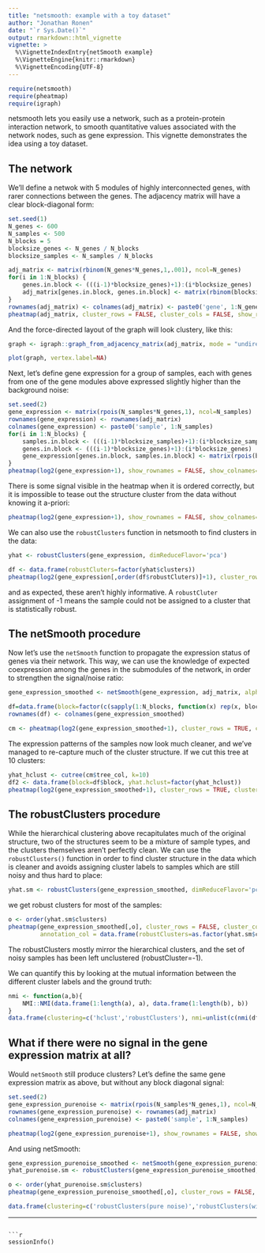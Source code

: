 ```yaml
---
title: "netsmooth: example with a toy dataset"
author: "Jonathan Ronen"
date: "`r Sys.Date()`"
output: rmarkdown::html_vignette
vignette: >
  %\VignetteIndexEntry{netSmooth example}
  %\VignetteEngine{knitr::rmarkdown}
  %\VignetteEncoding{UTF-8}
---
```


```r
require(netsmooth)
require(pheatmap)
require(igraph)
```

netsmooth lets you easily use a network, such as a protein-protein interaction network, to smooth quantitative values associated with the network nodes, such as gene expression. This vignette demonstrates the idea using a toy dataset.

## The network

We'll define a netwok with 5 modules of highly interconnected genes, with rarer connections between the genes. The adjacency matrix will have a clear block-diagonal form:

```r
set.seed(1)
N_genes <- 600
N_samples <- 500
N_blocks = 5
blocksize_genes <- N_genes / N_blocks
blocksize_samples <- N_samples / N_blocks

adj_matrix <- matrix(rbinom(N_genes*N_genes,1,.001), ncol=N_genes)
for(i in 1:N_blocks) {
    genes.in.block <- (((i-1)*blocksize_genes)+1):(i*blocksize_genes)
    adj_matrix[genes.in.block, genes.in.block] <- matrix(rbinom(blocksize_genes*blocksize_genes,1,.1), ncol=blocksize_genes)
}
rownames(adj_matrix) <- colnames(adj_matrix) <- paste0('gene', 1:N_genes)
pheatmap(adj_matrix, cluster_rows = FALSE, cluster_cols = FALSE, show_rownames = FALSE, show_colnames = FALSE)
```
And the force-directed layout of the graph will look clustery, like this:
```r
graph <- igraph::graph_from_adjacency_matrix(adj_matrix, mode = "undirected")

plot(graph, vertex.label=NA)
```

Next, let's define gene expression for a group of samples, each with genes from one of the gene modules above expressed slightly higher than the background noise:

```r
set.seed(2)
gene_expression <- matrix(rpois(N_samples*N_genes,1), ncol=N_samples)
rownames(gene_expression) <- rownames(adj_matrix)
colnames(gene_expression) <- paste0('sample', 1:N_samples)
for(i in 1:N_blocks) {
    samples.in.block <- (((i-1)*blocksize_samples)+1):(i*blocksize_samples)
    genes.in.block <- (((i-1)*blocksize_genes)+1):(i*blocksize_genes)
    gene_expression[genes.in.block, samples.in.block] <- matrix(rpois(blocksize_genes*blocksize_samples,1.3), ncol=blocksize_samples)
}
pheatmap(log2(gene_expression+1), show_rownames = FALSE, show_colnames=FALSE, cluster_rows = FALSE, cluster_cols = FALSE)
```

There is some signal visible in the heatmap when it is ordered correctly, but it is impossible to tease out the structure cluster from the data without knowing it a-priori:

```r
pheatmap(log2(gene_expression+1), show_rownames = FALSE, show_colnames=FALSE, cluster_rows = TRUE, cluster_cols = TRUE)
```


We can also use the `robustClusters` function in netsmooth to find clusters in the data:


```r
yhat <- robustClusters(gene_expression, dimReduceFlavor='pca')
```

```r
df <- data.frame(robustCluters=factor(yhat$clusters))
pheatmap(log2(gene_expression[,order(df$robustCluters)]+1), cluster_rows = FALSE, cluster_cols = FALSE, show_rownames = FALSE, show_colnames = FALSE, annotation_col = df)
```
and as expected, these aren't highly informative. A `robustCluter` assignment of -1 means the sample could not be assigned to a cluster that is statistically robust.


## The netSmooth procedure

Now let's use the `netSmooth` function to propagate the expression status of genes via their network. This way, we can use the knowledge of expected coexpression among the genes in the submodules of the network, in order to strengthen the signal/noise ratio:

```r
gene_expression_smoothed <- netSmooth(gene_expression, adj_matrix, alpha=0.9, normalizeAdjMatrix='columns')

df=data.frame(block=factor(c(sapply(1:N_blocks, function(x) rep(x, blocksize_samples)))))
rownames(df) <- colnames(gene_expression_smoothed)

cm <- pheatmap(log2(gene_expression_smoothed+1), cluster_rows = TRUE, cluster_cols = TRUE, show_rownames = FALSE, show_colnames = FALSE, annotation_col=df)
```
The expression patterns of the samples now look much cleaner, and we've managed to re-capture much of the cluster structure. If we cut this tree at 10 clusters:

```r
yhat_hclust <- cutree(cm$tree_col, k=10)
df2 <- data.frame(block=df$block, yhat.hclust=factor(yhat_hclust))
pheatmap(log2(gene_expression_smoothed+1), cluster_rows = TRUE, cluster_cols = TRUE, show_rownames = FALSE, show_colnames = FALSE, annotation_col=df2)
```

## The robustClusters procedure

While the hierarchical clustering above recapitulates much of the original structure, two of the structures seem to be a mixture of sample types, and the clusters themselves aren't perfectly clean. We can use the `robustClusters()` function in order to find cluster structure in the data which is cleaner and avoids assigning cluster labels to samples which are still noisy and thus hard to place:

```r
yhat.sm <- robustClusters(gene_expression_smoothed, dimReduceFlavor='pca', combineManyProportion=.6, combineManyMinSize=10)
```

we get robust clusters for most of the samples:

```r
o <- order(yhat.sm$clusters)
pheatmap(gene_expression_smoothed[,o], cluster_rows = FALSE, cluster_cols = FALSE, show_rownames = FALSE, show_colnames = FALSE,
         annotation_col = data.frame(robustClusters=as.factor(yhat.sm$clusters), yhat.hclust=df2$yhat.hclust, block=df$block))

```

The robustClusters mostly mirror the hierarchical clusters, and the set of noisy samples has been left unclustered (robustCluster=-1).

We can quantify this by looking at the mutual information between the different cluster labels and the ground truth:

```r
nmi <- function(a,b){
    NMI::NMI(data.frame(1:length(a), a), data.frame(1:length(b), b))
}
data.frame(clustering=c('hclust','robustClusters'), nmi=unlist(c(nmi(df2$block, yhat_hclust), nmi(df2$block[yhat.sm$clusters!=-1], yhat.sm$clusters[yhat.sm$clusters!=-1]))))

```


## What if there were no signal in the gene expression matrix at all?
Would `netSmooth` still produce clusters? Let's define the same gene expression matrix as above, but without any block diagonal signal:

```r
set.seed(2)
gene_expression_purenoise <- matrix(rpois(N_samples*N_genes,1), ncol=N_samples)
rownames(gene_expression_purenoise) <- rownames(adj_matrix)
colnames(gene_expression_purenoise) <- paste0('sample', 1:N_samples)

pheatmap(log2(gene_expression_purenoise+1), show_rownames = FALSE, show_colnames=FALSE, cluster_rows = FALSE, cluster_cols = FALSE)
```

And using netSmooth:

```r
gene_expression_purenoise_smoothed <- netSmooth(gene_expression_purenoise, adj_matrix, alpha=0.9, normalizeAdjMatrix='columns')
yhat_purenoise.sm <- robustClusters(gene_expression_purenoise_smoothed, dimReduceFlavor='pca', combineManyProportion=.6, combineManyMinSize=10)

o <- order(yhat_purenoise.sm$clusters)
pheatmap(gene_expression_purenoise_smoothed[,o], cluster_rows = FALSE, cluster_cols = FALSE, show_rownames = FALSE, show_colnames = FALSE, annotation_col = data.frame(robustClusters=as.factor(yhat_purenoise.sm$clusters)))
```
```r
data.frame(clustering=c('robustClusters(pure noise)','robustClusters(with some signal)'), nmi=unlist(c(nmi(df2$block[yhat_purenoise.sm$clusters!=-1], yhat_purenoise.sm$clusters[yhat_purenoise.sm$clusters!=-1]), nmi(df2$block[yhat.sm$clusters!=-1], yhat.sm$clusters[yhat.sm$clusters!=-1]))))
```

-------

```

```r
sessionInfo()
```
